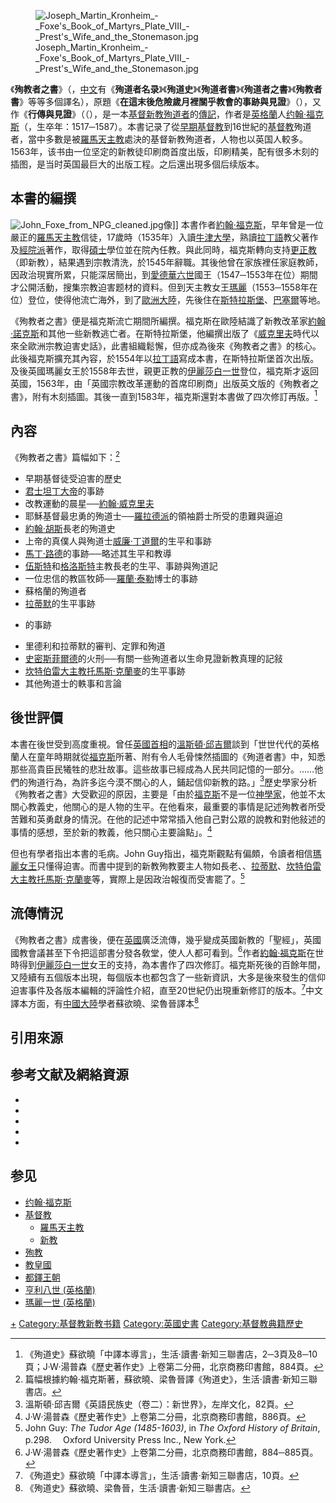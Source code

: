 [[File:Joseph_Martin_Kronheim_-_Foxe's_Book_of_Martyrs_Plate_VIII_-_Prest's_Wife_and_the_Stonemason.jpg|thumb]]

《'''殉教者之書'''》（{{lang|en|''Foxe's Book of Martyrs''}}，[[中文|中文]]有《'''殉道者名录'''》《'''殉道史'''》《'''殉道者書'''》《'''殉道者之書'''》《'''殉教者書'''》等等多個譯名），原題《'''在這末後危險歲月裡關乎教會的事跡與見證'''》（{{lang|en|''The Actes and Monuments of These Latter and Perilous Dayes, Touching Matters of the Church''}}），又作《'''行傳與見證'''》（（{{lang|en|''The Acts and Monuments''}}），是一本[[基督新教|基督新教]][[殉道者|殉道者]]的[[傳記|傳記]]，作者是[[英格蘭|英格蘭]]人[[约翰·福克斯|约翰·福克斯]]（{{lang|en|John Foxe}}，生卒年：1517─1587）。本書记录了從[[早期基督教|早期基督教]]到16世紀的[[基督教|基督教]]殉道者，當中多數是被[[羅馬天主教|羅馬天主教]]處決的基督新教殉道者，人物也以英国人較多。1563年，该书由一位坚定的新教徒印刷商{{link-en|约翰·戴|John Day}}首度出版，印刷精美，配有很多木刻的插图，是当时英国最巨大的出版工程。之后還出現多個后续版本。

== 本書的編撰 ==
{{see also|約翰·福克斯}}
[[File:John_Foxe_from_NPG_cleaned.jpg|thumb]]像]]
本書作者[[約翰·福克斯|約翰·福克斯]]，早年曾是一位嚴正的[[羅馬天主教|羅馬天主教]]信徒，17歲時（1535年）入讀[[牛津大學|牛津大學]]{{link-en|莫德林學院|Magdalen College School, Oxford}}，熟讀[[拉丁語|拉丁語]]教父著作及[[經院哲學|經院派]]著作，取得[[碩士|碩士]]學位並在院內任教。與此同時，福克斯轉向支持[[更正教|更正教]]（即新教），結果遇到宗教清洗，於1545年辭職。其後他曾在{{link-en|薩里伯爵|Earl of Surrey}}家族裡任家庭教師，因政治現實所累，只能深居簡出，到[[愛德華六世|愛德華六世]]國王（1547─1553年在位）期間才公開活動，搜集宗教迫害题材的資料。但到天主教女王[[瑪麗一世_(英格蘭)|瑪麗]]（1553─1558年在位）登位，使得他流亡海外，到了[[歐洲大陸|歐洲大陸]]，先後住在[[斯特拉斯堡|斯特拉斯堡]]、[[巴塞爾|巴塞爾]]等地。

《殉教者之書》便是福克斯流亡期間所編撰。福克斯在歐陸結識了新教改革家[[約翰·諾克斯|約翰·諾克斯]]和其他一些新教逃亡者。在斯特拉斯堡，他編撰出版了《[[威克里夫|威克里夫]]時代以來全歐洲宗教迫害史話》，此書組織鬆懈，但亦成為後來《殉教者之書》的核心。此後福克斯擴充其內容，於1554年以[[拉丁語|拉丁語]]寫成本書，在斯特拉斯堡首次出版。及後英國瑪麗女王於1558年去世，親更正教的[[伊麗莎白一世|伊麗莎白一世]]登位，福克斯才返回英國，1563年，由「英國宗教改革運動的首席印刷商」{{link-en|约翰·戴|John Day}}出版英文版的《殉教者之書》，附有木刻插圖。其後一直到1583年，福克斯還對本書做了四次修訂再版。<ref>《殉道史》蘇欲曉「中譯本導言」，生活·讀書·新知三聯書店，2─3頁及8─10頁；J·W·湯普森《歷史著作史》上卷第二分冊，北京商務印書館，884頁。</ref>

== 內容 ==
《殉教者之書》篇幅如下：<ref>篇幅根據約翰·福克斯著，蘇欲曉、梁魯晉譯《殉道史》，生活·讀書·新知三聯書店。</ref>
*早期基督徒受迫害的歷史
*[[君士坦丁大帝|君士坦丁大帝]]的事跡
*改教運動的晨星──[[約翰·威克里夫|約翰·威克里夫]]
*耶穌基督最忠勇的殉道士──[[羅拉德派|羅拉德派]]的領袖{{link-en|約翰·奧特卡瑟|John Oldcastle}}爵士所受的患難與逼迫
*[[約翰·胡斯|約翰·胡斯]]長老的殉道史
*上帝的真僕人與殉道士[[威廉·丁道爾|威廉·丁道爾]]的生平和事跡
*[[馬丁·路德|馬丁·路德]]的事跡──略述其生平和教導
*[[聖公會伍斯特教區|伍斯特]]和[[聖公會格洛斯特教區|格洛斯特]]主教{{link-en|約翰·胡珀|John Hooper (bishop)}}長老的生平、事跡與殉道記
*一位忠信的教區牧師──[[羅蘭·泰勒|羅蘭·泰勒]]博士的事跡
*蘇格蘭的殉道者
*[[休·拉蒂默|拉蒂默]]的生平事跡
*{{link-en|里德利主教|Nicholas Ridley (martyr)}}的事跡
*里德利和拉蒂默的審判、定罪和殉道
*[[史密斯菲爾德_(倫敦)|史密斯菲爾德]]的火刑──有關一些殉道者以生命見證新教真理的記敍
*[[坎特伯雷大主教|坎特伯雷大主教]][[托馬斯·克蘭麥|托馬斯·克蘭麥]]的生平事跡
*其他殉道士的軼事和言論

== 後世評價 ==
本書在後世受到高度重視。曾任[[英國首相|英國首相]]的[[溫斯頓·邱吉爾|溫斯頓·邱吉爾]]談到「世世代代的英格蘭人在童年時期就從[[約翰·福克斯|福克斯]]所著、附有令人毛骨悚然插圖的《殉道者書》中，知悉那些高貴臣民犧牲的悲壯故事。這些故事已經成為人民共同記憶的一部分。……他們的殉道行為，為許多迄今漠不關心的人，鋪起信仰新教的路。」<ref>溫斯頓·邱吉爾《英語民族史（卷二）：新世界》，左岸文化，82頁。</ref>歷史學家{{link-en|J·W·湯普森|James Westfall Thompson}}分析《殉教者之書》大受歡迎的原因，主要是「由於[[約翰·福克斯|福克斯]]不是一位[[神學家|神學家]]，他並不太關心教義史，他關心的是人物的生平。在他看來，最重要的事情是記述殉教者所受苦難和英勇獻身的情況。在他的記述中常常插入他自己對公眾的說教和對他敍述的事情的感想，至於新的教義，他只關心主要論點」。<ref>J·W·湯普森《歷史著作史》上卷第二分冊，北京商務印書館，886頁。</ref>

但也有學者指出本書的毛病。John Guy指出，福克斯觀點有偏頗，令讀者相信[[瑪麗一世_(英格蘭)|瑪麗女王]]只懂得迫害。而書中提到的新教殉教要主人物如長老{{link-en|約翰·胡珀|John Hooper (bishop)}}、{{link-en|里德利主教|Nicholas Ridley (martyr)}}、[[休·拉蒂默|拉蒂默]]、[[坎特伯雷大主教|坎特伯雷大主教]][[托馬斯·克蘭麥|托馬斯·克蘭麥]]等，實際上是因政治報復而受害罷了。<ref>John Guy: ''The Tudor Age (1485-1603)'', in ''The Oxford History of Britain'', p.298. 　Oxford University Press Inc., New York.</ref>

== 流傳情況 ==
《殉教者之書》成書後，便在[[英國|英國]]廣泛流傳，幾乎變成英國新教的「聖經」，英國國教會議甚至下令把這部書分發各敎堂，使人人都可看到。<ref>J·W·湯普森《歷史著作史》上卷第二分冊，北京商務印書館，884─885頁。</ref>作者[[約翰·福克斯|約翰·福克斯]]在世時得到[[伊麗莎白一世|伊麗莎白一世]]女王的支持，為本書作了四次修訂。福克斯死後的百餘年間，又陸續有五個版本出現，每個版本也都包含了一些新資訊，大多是後來發生的信仰迫害事件及各版本編輯的評論性介紹，直至20世紀仍出現重新修訂的版本。<ref>《殉道史》蘇欲曉「中譯本導言」，生活·讀書·新知三聯書店，10頁。</ref>中文譯本方面，有[[中國大陸|中國大陸]]學者蘇欲曉、梁魯晉譯本<ref>《殉道史》蘇欲曉、梁魯晉，生活·讀書·新知三聯書店。</ref>

== 引用來源 ==
{{Reflist|30em}}

== 参考文献及網絡資源 ==
{{Commons|category:Foxe's Book of Martyrs}}
{{Wikisource|en|Foxe's Book of Martyrs}}
*{{zh}}{{cite book|title=《'''殉道史'''》|author=[[約翰·福克斯|約翰·福克斯]]|others=蘇欲曉、梁魯晉譯|location=[[北京|北京]]|publisher=[[生活·讀書·新知三聯書店|生活·讀書·新知三聯書店]]（2011）ISBN 9867854551}}
*{{zh}}{{cite book|title=《歷史著作史》|author={{link-en|J·W·湯普森|James Westfall Thompson}}|others=謝德風譯|location=[[北京|北京]]|publisher=[[商務印書館|商務印書館]]（1988）ISBN 710000473x}}
*{{zh}}{{cite book|title=《歷史著作史》|author={{link-en|J·W·湯普森|James Westfall Thompson}}|others=謝德風譯|location=[[北京|北京]]|publisher=[[商務印書館|商務印書館]]（1988）ISBN 710000473x}}
*{{zh}}{{cite book|title=《{{link-en|英語民族史|A History of the English-Speaking Peoples|}}（卷二）：新世界》|author=[[溫斯頓·邱吉爾|溫斯頓·邱吉爾]]|others=劉會梁譯|location=[[臺北|臺北]]|publisher=左岸文化（2004）（民國93年）ISBN 9867854551}}
*{{en}}{{cite book|title=''The Oxford History of Britain''|author=Edited by Kenneth O. Morgan|location=[[New_York|New York]]|publisher=[[Oxford_University_Press|Oxford University Press Inc.]]（2001）ISBN 019280135X}}

{{Reflist}}

== 参见 ==
{{Portal box|英国|英格兰|基督教|历史|书籍}}
* [[约翰·福克斯|约翰·福克斯]]
* [[基督教|基督教]]
** [[羅馬天主教|羅馬天主教]]
** [[新教|新教]]
* [[殉教|殉教]]
*[[教皇國|教皇國]]
*[[都鐸王朝|都鐸王朝]]
*[[亨利八世_(英格蘭)|亨利八世 (英格蘭)]]
*[[瑪麗一世_(英格蘭)|瑪麗一世 (英格蘭)]]

[[Category:新教殉道者|+]]
[[Category:基督教新教书籍|Category:基督教新教书籍]]
[[Category:英國史書|Category:英國史書]]
[[Category:基督教典籍歷史|Category:基督教典籍歷史]]